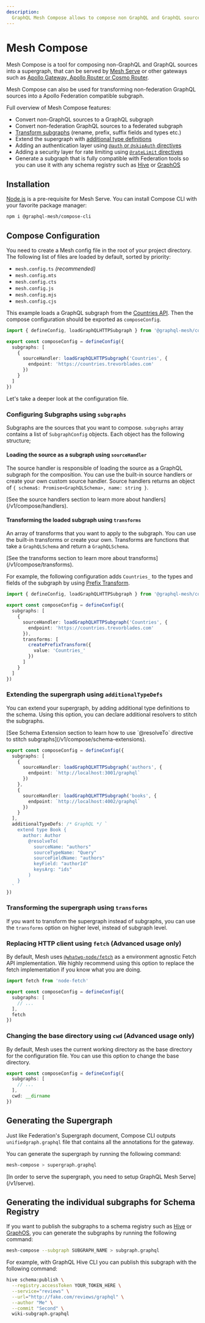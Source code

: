 ```yaml
---
description:
  GraphQL Mesh Compose allows to compose non GraphQL and GraphQL sources into a supergraph
---
```



# Mesh Compose

Mesh Compose is a tool for composing non-GraphQL and GraphQL sources into a supergraph, that can be
served by [Mesh Serve](/v1/serve/introduction) or other gateways such as
[Apollo Gateway, Apollo Router or Cosmo Router](/v1/compose/consume-in-other-routers).

Mesh Compose can also be used for transforming non-federation GraphQL sources into a Apollo
Federation compatible subgraph.

Full overview of Mesh Compose features:

- Convert non-GraphQL sources to a GraphQL subgraph
- Convert non-federation GraphQL sources to a federated subgraph
- [Transform subgraphs](/v1/compose/transforms) (rename, prefix, suffix fields and types etc.)
- Extend the supergraph with
  [additional type definitions](/v1/compose/configuration#extending-the-supergraph-using-additionaltypedefs)
- Adding an authentication layer using [`@auth` or `@skipAuth` directives](/v1/compose/auth)
- Adding a security layer for rate limiting using [`@rateLimit` directives](/v1/compose/rate-limit)
- Generate a subgraph that is fully compatible with Federation tools so you can use it with any
  schema registry such as [Hive](/v1/serve/schema-registry/hive) or
  [GraphOS](/v1/serve/schema-registry/graphos)

## Installation

[Node.js](https://nodejs.org) is a pre-requisite for Mesh Serve. You can install Compose CLI with
your favorite package manager:

```sh npm2yarn
npm i @graphql-mesh/compose-cli
```

## Compose Configuration

You need to create a Mesh config file in the root of your project directory. The following list of
files are loaded by default, sorted by priority:

- `mesh.config.ts` _(recommended)_
- `mesh.config.mts`
- `mesh.config.cts`
- `mesh.config.js`
- `mesh.config.mjs`
- `mesh.config.cjs`

This example loads a GraphQL subgraph from the [Countries API](https://countries.trevorblades.com).
Then the compose configuration should be exported as `composeConfig`.

```ts filename="mesh.config.ts"
import { defineConfig, loadGraphQLHTTPSubgraph } from '@graphql-mesh/compose-cli'

export const composeConfig = defineConfig({
  subgraphs: [
    {
      sourceHandler: loadGraphQLHTTPSubgraph('Countries', {
        endpoint: 'https://countries.trevorblades.com'
      })
    }
  ]
})
```

Let's take a deeper look at the configuration file.

### Configuring Subgraphs using `subgraphs`

Subgraphs are the sources that you want to compose. `subgraphs` array contains a list of
`SubgraphConfig` objects. Each object has the following structure;

#### Loading the source as a subgraph using `sourceHandler`

The source handler is responsible of loading the source as a GraphQL subgraph for the composition.
You can use the built-in source handlers or create your own custom source handler. Source handlers
returns an object of `{ schema$: Promise<GraphQLSchema>, name: string }`.

<Callout>
  [See the source handlers section to learn more about handlers](/v1/compose/handlers).
</Callout>

#### Transforming the loaded subgraph using `transforms`

An array of transforms that you want to apply to the subgraph. You can use the built-in transforms
or create your own. Transforms are functions that take a `GraphQLSchema` and return a
`GraphQLSchema`.

<Callout>
  [See the transforms section to learn more about transforms](/v1/compose/transforms).
</Callout>

For example, the following configuration adds `Countries_` to the types and fields of the subgraph
by using [Prefix Transform](/v1/compose/transforms/prefix).

```ts filename="mesh.config.ts" {12-16}
import { defineConfig, loadGraphQLHTTPSubgraph } from '@graphql-mesh/compose-cli'

export const composeConfig = defineConfig({
  subgraphs: [
    {
      sourceHandler: loadGraphQLHTTPSubgraph('Countries', {
        endpoint: 'https://countries.trevorblades.com'
      }),
      transforms: [
        createPrefixTransform({
          value: 'Countries_'
        })
      ]
    }
  ]
})
```

### Extending the supergraph using `additionalTypeDefs`

You can extend your supergraph, by adding additional type definitions to the schema. Using this
option, you can declare additional resolvers to stitch the subgraphs.

<Callout>
  [See Schema Extension section to learn how to use `@resolveTo` directive to stitch
  subgraphs](/v1/compose/schema-extensions).
</Callout>

```ts filename="mesh.config.ts" {14-25}
export const composeConfig = defineConfig({
  subgraphs: [
    {
      sourceHandler: loadGraphQLHTTPSubgraph('authors', {
        endpoint: `http://localhost:3001/graphql`
      })
    },
    {
      sourceHandler: loadGraphQLHTTPSubgraph('books', {
        endpoint: `http://localhost:4002/graphql`
      })
    }
  ],
  additionalTypeDefs: /* GraphQL */ `
    extend type Book {
      author: Author
        @resolveTo(
          sourceName: "authors"
          sourceTypeName: "Query"
          sourceFieldName: "authors"
          keyField: "authorId"
          keysArg: "ids"
        )
    }
  `
})
```

### Transforming the supergraph using `transforms`

If you want to transform the supergraph instead of subgraphs, you can use the `transforms` option on
higher level, instead of subgraph level.

### Replacing HTTP client using `fetch` (Advanced usage only)

By default, Mesh uses [`@whatwg-node/fetch`](https://github.com/ardatan/whatwg-node) as a
environment agnostic Fetch API implementation. We highly recommend using this option to replace the
fetch implementation if you know what you are doing.

```ts filename="mesh.config.ts" {7}
import fetch from 'node-fetch'

export const composeConfig = defineConfig({
  subgraphs: [
    // ...
  ],
  fetch
})
```

### Changing the base directory using `cwd` (Advanced usage only)

By default, Mesh uses the current working directory as the base directory for the configuration
file. You can use this option to change the base directory.

```ts filename="mesh.config.ts" {7}
export const composeConfig = defineConfig({
  subgraphs: [
    // ...
  ],
  cwd: __dirname
})
```

## Generating the Supergraph

Just like Federation's Supergraph document, Compose CLI outputs `unifiedgraph.graphql` file that
contains all the annotations for the gateway.

You can generate the supergraph by running the following command:

```sh
mesh-compose > supergraph.graphql
```

<Callout>
  [In order to serve the supergraph, you need to setup GraphQL Mesh Serve](/v1/serve).
</Callout>

## Generating the individual subgraphs for Schema Registry

If you want to publish the subgraphs to a schema registry such as
[Hive](/v1/serve/schema-registry/hive) or [GraphOS](/v1/serve/schema-registry/graphos), you can
generate the subgraphs by running the following command:

```sh
mesh-compose --subgraph SUBGRAPH_NAME > subgraph.graphql
```

<Callout>
For example, with GraphQL Hive CLI you can publish this subgraph with the following command:

```sh
hive schema:publish \
  --registry.accessToken YOUR_TOKEN_HERE \
  --service="reviews" \
  --url="http://fake.com/reviews/graphql" \
  --author "Me" \
  --commit "Second" \
  wiki-subgraph.graphql
```

</Callout>
